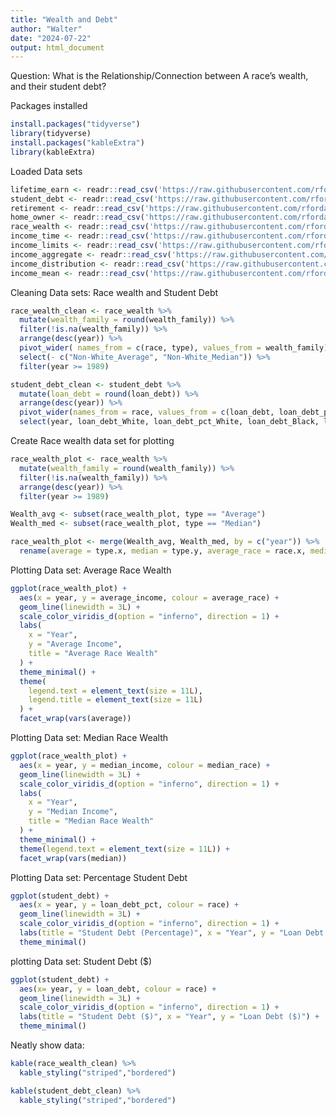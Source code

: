 ```yaml
---
title: "Wealth and Debt"
author: "Walter"
date: "2024-07-22"
output: html_document
---
```


Question: What is the Relationship/Connection between A race's wealth, and their student debt?

Packages installed

```r
install.packages("tidyverse")
library(tidyverse)
install.packages("kableExtra")
library(kableExtra)
```

Loaded Data sets

```r
lifetime_earn <- readr::read_csv('https://raw.githubusercontent.com/rfordatascience/tidytuesday/master/data/2021/2021-02-09/lifetime_earn.csv')
student_debt <- readr::read_csv('https://raw.githubusercontent.com/rfordatascience/tidytuesday/master/data/2021/2021-02-09/student_debt.csv')
retirement <- readr::read_csv('https://raw.githubusercontent.com/rfordatascience/tidytuesday/master/data/2021/2021-02-09/retirement.csv')
home_owner <- readr::read_csv('https://raw.githubusercontent.com/rfordatascience/tidytuesday/master/data/2021/2021-02-09/home_owner.csv')
race_wealth <- readr::read_csv('https://raw.githubusercontent.com/rfordatascience/tidytuesday/master/data/2021/2021-02-09/race_wealth.csv')
income_time <- readr::read_csv('https://raw.githubusercontent.com/rfordatascience/tidytuesday/master/data/2021/2021-02-09/income_time.csv')
income_limits <- readr::read_csv('https://raw.githubusercontent.com/rfordatascience/tidytuesday/master/data/2021/2021-02-09/income_limits.csv')
income_aggregate <- readr::read_csv('https://raw.githubusercontent.com/rfordatascience/tidytuesday/master/data/2021/2021-02-09/income_aggregate.csv')
income_distribution <- readr::read_csv('https://raw.githubusercontent.com/rfordatascience/tidytuesday/master/data/2021/2021-02-09/income_distribution.csv')
income_mean <- readr::read_csv('https://raw.githubusercontent.com/rfordatascience/tidytuesday/master/data/2021/2021-02-09/income_mean.csv')
```

Cleaning Data sets: Race wealth and Student Debt

```r
race_wealth_clean <- race_wealth %>% 
  mutate(wealth_family = round(wealth_family)) %>%
  filter(!is.na(wealth_family)) %>%
  arrange(desc(year)) %>%
  pivot_wider( names_from = c(race, type), values_from = wealth_family) %>%
  select(- c("Non-White_Average", "Non-White_Median")) %>%
  filter(year >= 1989)

student_debt_clean <- student_debt %>%
  mutate(loan_debt = round(loan_debt)) %>%
  arrange(desc(year)) %>%
  pivot_wider(names_from = race, values_from = c(loan_debt, loan_debt_pct))%>%
  select(year, loan_debt_White, loan_debt_pct_White, loan_debt_Black, loan_debt_pct_Black, loan_debt_Hispanic, loan_debt_pct_Hispanic)
```

Create Race wealth data set for plotting

```r
race_wealth_plot <- race_wealth %>% 
  mutate(wealth_family = round(wealth_family)) %>%
  filter(!is.na(wealth_family)) %>%
  arrange(desc(year)) %>%
  filter(year >= 1989)

Wealth_avg <- subset(race_wealth_plot, type == "Average")
Wealth_med <- subset(race_wealth_plot, type == "Median") 

race_wealth_plot <- merge(Wealth_avg, Wealth_med, by = c("year")) %>%
  rename(average = type.x, median = type.y, average_race = race.x, median_race = race.y, average_income = wealth_family.x, median_income = wealth_family.y)
```

Plotting Data set: Average Race Wealth

```r
ggplot(race_wealth_plot) +
  aes(x = year, y = average_income, colour = average_race) +
  geom_line(linewidth = 3L) +
  scale_color_viridis_d(option = "inferno", direction = 1) +
  labs(
    x = "Year",
    y = "Average Income",
    title = "Average Race Wealth"
  ) +
  theme_minimal() +
  theme(
    legend.text = element_text(size = 11L),
    legend.title = element_text(size = 11L)
  ) +
  facet_wrap(vars(average))
```

Plotting Data set: Median Race Wealth

```r
ggplot(race_wealth_plot) +
  aes(x = year, y = median_income, colour = median_race) +
  geom_line(linewidth = 3L) +
  scale_color_viridis_d(option = "inferno", direction = 1) +
  labs(
    x = "Year",
    y = "Median Income",
    title = "Median Race Wealth"
  ) +
  theme_minimal() +
  theme(legend.text = element_text(size = 11L)) +
  facet_wrap(vars(median))
```

Plotting Data set: Percentage Student Debt

```r
ggplot(student_debt) +
  aes(x = year, y = loan_debt_pct, colour = race) +
  geom_line(linewidth = 3L) +
  scale_color_viridis_d(option = "inferno", direction = 1) +
  labs(title = "Student Debt (Percentage)", x = "Year", y = "Loan Debt Percentage") +
  theme_minimal()
```

plotting Data set: Student Debt (\$)

```r
ggplot(student_debt) +
  aes(x= year, y = loan_debt, colour = race) + 
  geom_line(linewidth = 3L) +
  scale_color_viridis_d(option = "inferno", direction = 1) +
  labs(title = "Student Debt ($)", x = "Year", y = "Loan Debt ($)") +
  theme_minimal()
```

Neatly show data:

```r
kable(race_wealth_clean) %>%
  kable_styling("striped","bordered")

kable(student_debt_clean) %>%
  kable_styling("striped","bordered")
```
